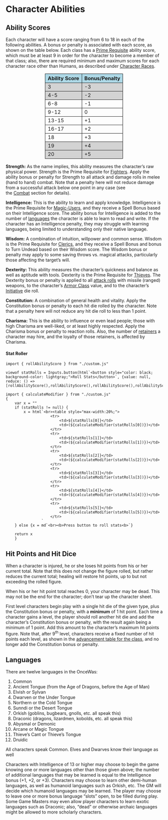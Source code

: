 # Character Abilities 

## Ability Scores

Each character will have a score ranging from 6 to 18 in each of the following abilities. A bonus or penalty is associated with each score, as shown on the table below. Each class has a [Prime Requisite](class.qmd#character-classes) ability score, which must be at least 9 in order for the character to become a member of that class; also, there are required minimum and maximum scores for each character race other than Humans, as described under [Character Races](races.qmd#character-races).

<table style="border-collapse: collapse; width: 50%; margin-left: auto; margin-right: auto;">
  <thead>
    <tr>
     <th style="background-color: lightblue; border: 1px solid black;">Ability Score</th>
     <th style="background-color: lightblue;border: 1px solid black;">Bonus/Penalty</th>
    </tr>
  </thead>
  <tr style="background-color: lightgray; border: 1px solid black;">
    <td style="border: 1px solid black;">3</td>
    <td style="border: 1px solid black;">-3</td>
  </tr>
  <tr style="background-color: lightgray; border: 1px solid black;">
    <td style="border: 1px solid black;">4-5</td>
    <td style="border: 1px solid black;">-2</td>
  </tr>
  <tr style="border: 1px solid black;">
    <td style="border: 1px solid black;">6-8</td>
    <td style="border: 1px solid black;">-1</td>
  </tr>
  <tr style="border: 1px solid black;">
    <td style="border: 1px solid black;">9-12</td>
    <td style="border: 1px solid black;">0</td>
  </tr>
  <tr style="border: 1px solid black;">
    <td style="border: 1px solid black;">13-15</td>
    <td style="border: 1px solid black;">+1</td>
  </tr>
  <tr style="border: 1px solid black;">
    <td style="border: 1px solid black;">16-17</td>
    <td style="border: 1px solid black;">+2</td>
  </tr>
  <tr style="border: 1px solid black;">
    <td style="border: 1px solid black;">18</td>
    <td style="border: 1px solid black;">+3</td>
  </tr>
  <tr style="background-color: lightgray; border: 1px solid black;">
    <td style="border: 1px solid black;">19</td>
    <td style="border: 1px solid black;">+4</td>
  </tr>
  <tr style="background-color: lightgray; border: 1px solid black;">
    <td style="border: 1px solid black;">20</td>
    <td style="border: 1px solid black;">+5</td>
  </tr>
</table>



**Strength:** As the name implies, this ability measures the character's raw physical power. Strength is the Prime Requisite for [Fighters](class.qmd#fighter). Apply the ability bonus or penalty for Strength to all attack and damage rolls in melee (hand to hand) combat. Note that a penalty here will not reduce damage from a successful attack below one point in any case (see the [Combat](combat.qmd#damage) section for details).

**Intelligence:** This is the ability to learn and apply knowledge. Intelligence is the Prime Requisite for [Magic-Users](class.qmd#magic-users), and they receive a Spell Bonus based on their Intelligence score. The ability bonus for Intelligence is added to the number of [languages](abilities.qmd#languages) the character is able to learn to read and write. If the character has an Intelligence penalty, they may struggle with learning languages, being limited to understanding only their native language.

**Wisdom:** A combination of intuition, willpower and common sense. Wisdom is the Prime Requisite for [Clerics](class.qmd#cleric), and they receive a Spell Bonus and bonus to Turn Undead based on their Wisdom score.  The Wisdom bonus or penalty may apply to some saving throws vs. magical attacks, particularly those affecting the target's will.

**Dexterity:** This ability measures the character's quickness and balance as well as aptitude with tools. Dexterity is the Prime Requisite for [Thieves](class.qmd#thief). The Dexterity bonus or penalty is applied to all [attack rolls](combat.qmd#attacking-maneuvers) with missile (ranged) weapons, to the character's [Armor Class](equipment.qmd#armor-and-shields) value, and to the character's [Initiative](combat.qmd#initiative) die roll.

**Constitution:** A combination of general health and vitality. Apply the Constitution bonus or penalty to each hit die rolled by the character. Note that a penalty here will not reduce any hit die roll to less than 1 point.

**Charisma:** This is the ability to influence or even lead people; those with high Charisma are well-liked, or at least highly respected. Apply the Charisma bonus or penalty to reaction rolls. Also, the number of [retainers](hirelings.qmd#retainers) a character may hire, and the loyalty of those retainers, is affected by Charisma.

#### Stat Roller

```{ojs}
import { rollAbilityScore } from "./custom.js"

viewof statRolls = Inputs.button(html`<button style="color: black; background-color: lightgray;">Roll Stats</button>`, {value: null, reduce: () => [rollAbilityScore(),rollAbilityScore(),rollAbilityScore(),rollAbilityScore(),rollAbilityScore(),rollAbilityScore()]})

```


```{ojs}
import { calculateModifier } from "./custom.js"
{
    var x = ""
    if (statRolls != null) {
        x = html`<br><table style="max-width:20%;">
                    <tr>
                        <td>${statRolls[0]}</td>
                        <td>(${calculateModifier(statRolls[0])})</td>
                    </tr>
                    <tr>
                        <td>${statRolls[1]}</td>
                        <td>(${calculateModifier(statRolls[1])})</td>
                    </tr>
                    <tr>
                        <td>${statRolls[2]}</td>
                        <td>(${calculateModifier(statRolls[2])})</td>
                    </tr>
                    <tr>
                        <td>${statRolls[3]}</td>
                        <td>(${calculateModifier(statRolls[3])})</td>
                    </tr>
                    <tr>
                        <td>${statRolls[4]}</td>
                        <td>(${calculateModifier(statRolls[4])})</td>
                    </tr>
                    <tr>
                        <td>${statRolls[5]}</td>
                        <td>(${calculateModifier(statRolls[5])})</td>
                    </tr>
                `
    } else {x = md`<br><b>Press button to roll stats<b>`}

    return x
    } 

```

## Hit Points and Hit Dice

When a character is injured, he or she loses hit points from his or her current total. Note that this does not change the figure rolled, but rather reduces the current total; healing will restore hit points, up to but not exceeding the rolled figure.

When his or her hit point total reaches 0, your character may be dead. This may not be the end for the character; don't tear up the character sheet.

First level characters begin play with a single hit die of the given type, plus the Constitution bonus or penalty, with a **minimum** of 1 hit point. Each time a character gains a level, the player should roll another hit die and add the character's Constitution bonus or penalty, with the result again being a minimum of 1 point. Add this amount to the character's maximum hit points figure. Note that, after 9^th^ level, characters receive a fixed number of hit points each level, as shown in the [advancement table for the class](class.qmd#character-classes), and no longer add the Constitution bonus or penalty.

## Languages

There are twelve languages in the OnceWas:

1. Common
2. Ancient Tongue (from the Age of Dragons, before the Age of Man)
3. Elvish or Sylvan
4. Dwarven or the Under Tongue
5. Northern or the Cold Tongue
6. Sunndi or the Desert Tongue
7. Orkish (goblins, bugbears, gnolls, etc. all speak this)
8. Draconic (dragons, lizardmen, kobolds, etc. all speak this)
9. Abysmal or Demonic
10. Arcane or Magic Tongue
11. Thieve’s Cant or Thieve’s Tongue
12. Druidic

 All characters speak Common. Elves and Dwarves know their language as well

Characters with Intelligence of 13 or higher may choose to begin the game knowing one or more languages other than those given above; the number of additional languages that may be learned is equal to the Intelligence bonus (+1, +2, or +3). Characters may choose to learn other demi-human languages, as well as humanoid languages such as Orkish, etc. The GM will decide which humanoid languages may be learned. The player may choose to leave one or more bonus language "slots" open, to be filled during play. Some Game Masters may even allow player characters to learn exotic languages such as Draconic; also, "dead" or otherwise archaic languages might be allowed to more scholarly characters.
